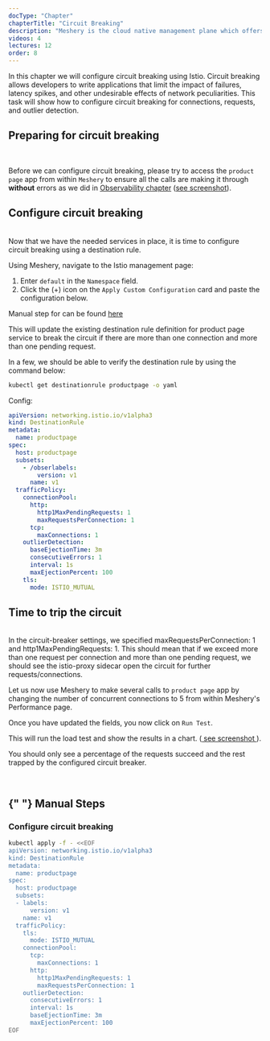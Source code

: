 ```yaml
---
docType: "Chapter"
chapterTitle: "Circuit Breaking"
description: "Meshery is the cloud native management plane which offers lifecycle, configuration, and performance management of service meshes and their workloads."
videos: 4
lectures: 12
order: 8
---
```



<ChapterStyle>

In this chapter we will configure circuit breaking using Istio. Circuit breaking allows developers to write applications that limit the impact of failures, latency spikes, and other undesirable effects of network peculiarities. This task will show how to configure circuit breaking for connections, requests, and outlier detection.

<h2 class="chapter-sub-heading">Preparing for circuit breaking</h2>
<br />

Before we can configure circuit breaking, please try to access the `product page` app from within `Meshery` to ensure all the calls are making it through **without** errors as we did in [Observability chapter](observability) (<a href={MesheryInitialLoadTest}>see screenshot</a>).

<h2 class="chapter-sub-heading"> Configure circuit breaking</h2>

<br />
Now that we have the needed services in place, it is time to configure circuit breaking
using a destination rule.

Using Meshery, navigate to the Istio management page:

1. Enter `default` in the `Namespace` field.
2. Click the (+) icon on the `Apply Custom Configuration` card and paste the configuration below.

<p>
  Manual step for can be found <a href="#appendix">here</a>
</p>

This will update the existing destination rule definition for product page service to break the circuit if there are more than one connection and more than one pending request.

In a few, we should be able to verify the destination rule by using the command below:

```sh
kubectl get destinationrule productpage -o yaml
```

Config:

```yaml
apiVersion: networking.istio.io/v1alpha3
kind: DestinationRule
metadata:
  name: productpage
spec:
  host: productpage
  subsets:
    - /obserlabels:
        version: v1
      name: v1
  trafficPolicy:
    connectionPool:
      http:
        http1MaxPendingRequests: 1
        maxRequestsPerConnection: 1
      tcp:
        maxConnections: 1
    outlierDetection:
      baseEjectionTime: 3m
      consecutiveErrors: 1
      interval: 1s
      maxEjectionPercent: 100
    tls:
      mode: ISTIO_MUTUAL
```

<h2 class="chapter-sub-heading"> Time to trip the circuit</h2>

<br />
In the circuit-breaker settings, we specified maxRequestsPerConnection: 1 and http1MaxPendingRequests:
1. This should mean that if we exceed more than one request per connection and more
than one pending request, we should see the istio-proxy sidecar open the circuit
for further requests/connections.

Let us now use Meshery to make several calls to `product page` app by changing the number of concurrent connections to 5 from within Meshery's Performance page.

Once you have updated the fields, you now click on `Run Test`.

This will run the load test and show the results in a chart. (<a href={MesheryCbLoadTest}> see screenshot </a>).

You should only see a percentage of the requests succeed and the rest trapped by the configured circuit breaker.

<br />
<h2>
  {" "}
  <a name="appendix"></a> Manual Steps
</h2>

<h3 class="chapter-alt-heading"> Configure circuit breaking</h3>

```sh
kubectl apply -f - <<EOF
apiVersion: networking.istio.io/v1alpha3
kind: DestinationRule
metadata:
  name: productpage
spec:
  host: productpage
  subsets:
  - labels:
      version: v1
    name: v1
  trafficPolicy:
    tls:
      mode: ISTIO_MUTUAL
    connectionPool:
      tcp:
        maxConnections: 1
      http:
        http1MaxPendingRequests: 1
        maxRequestsPerConnection: 1
    outlierDetection:
      consecutiveErrors: 1
      interval: 1s
      baseEjectionTime: 3m
      maxEjectionPercent: 100
EOF
```

</ChapterStyle>
